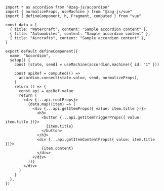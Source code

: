 ```tsx
import * as accordion from "@zag-js/accordion"
import { normalizeProps, useMachine } from "@zag-js/vue"
import { defineComponent, h, Fragment, computed } from "vue"

const data = [
  { title: "Watercraft", content: "Sample accordion content" },
  { title: "Automobiles", content: "Sample accordion content" },
  { title: "Aircrafts", content: "Sample accordion content" },
]

export default defineComponent({
  name: "Accordion",
  setup() {
    const [state, send] = useMachine(accordion.machine({ id: "1" }))

    const apiRef = computed(() =>
      accordion.connect(state.value, send, normalizeProps),
    )
    return () => {
      const api = apiRef.value
      return (
        <div {...api.rootProps}>
          {data.map((item) => (
            <div {...api.getItemProps({ value: item.title })}>
              <h3>
                <button {...api.getItemTriggerProps({ value: item.title })}>
                  {item.title}
                </button>
              </h3>
              <div {...api.getItemContentProps({ value: item.title })}>
                {item.content}
              </div>
            </div>
          ))}
        </div>
      )
    }
  },
})
```
